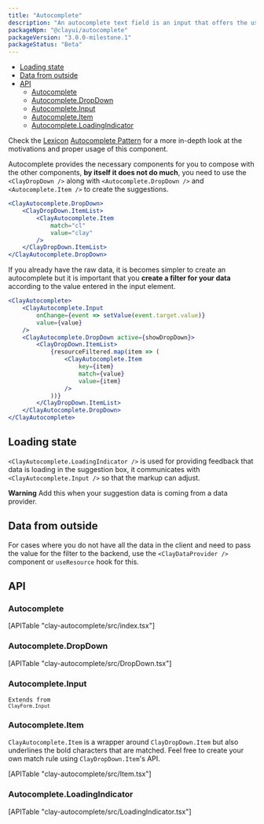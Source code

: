 ```yaml
---
title: "Autocomplete"
description: "An autocomplete text field is an input that offers the user text suggestions while they type."
packageNpm: "@clayui/autocomplete"
packageVersion: "3.0.0-milestone.1"
packageStatus: "Beta"
---
```



<div class="nav-toc">

- [Loading state](#loading-state)
- [Data from outside](#data-from-outside)
- [API](#api)
  - [Autocomplete](#autocomplete)
  - [Autocomplete.DropDown](#autocomplete.dropdown)
  - [Autocomplete.Input](#autocomplete.input)
  - [Autocomplete.Item](#autocomplete.item)
  - [Autocomplete.LoadingIndicator](#autocomplete.loadingindicator)

</div>

<div class="clay-site-alert alert alert-info">
	Check the <a href="https://liferay.design/lexicon/">Lexicon</a> <a href="https://liferay.design/lexicon/core-components/forms/text-input-variations/">Autocomplete Pattern</a> for a more in-depth look at the motivations and proper usage of this component.
</div>

Autocomplete provides the necessary components for you to compose with the other components, **by itself it does not do much**, you need to use the `<ClayDropDown />` along with `<Autocomplete.DropDown />` and `<Autocomplete.Item />` to create the suggestions.

```jsx
<ClayAutocomplete.DropDown>
	<ClayDropDown.ItemList>
		<ClayAutocomplete.Item
			match="cl"
			value="clay"
		/>
	</ClayDropDown.ItemList>
</ClayAutocomplete.DropDown>
```

If you already have the raw data, it is becomes simpler to create an autocomplete but it is important that you **create a filter for your data** according to the value entered in the input element.

```jsx
<ClayAutocomplete>
	<ClayAutocomplete.Input
		onChange={event => setValue(event.target.value)}
		value={value}
	/>
	<ClayAutocomplete.DropDown active={showDropDown}>
		<ClayDropDown.ItemList>
			{resourceFiltered.map(item => (
				<ClayAutocomplete.Item
					key={item}
					match={value}
					value={item}
				/>
			))}
		</ClayDropDown.ItemList>
	</ClayAutocomplete.DropDown>
</ClayAutocomplete>
```

## Loading state

`<ClayAutocomplete.LoadingIndicator />` is used for providing feedback that data is loading in the suggestion box, it communicates with `<ClayAutocomplete.Input />` so that the markup can adjust.

<div class="clay-site-alert alert alert-warning">
	<strong class="lead">Warning</strong>
	Add this when your suggestion data is coming from a data provider.
</div>

<AutocompleteWithLoadingState />

## Data from outside

For cases where you do not have all the data in the client and need to pass the value for the filter to the backend, use the `<ClayDataProvider />` component or `useResource` hook for this.

<AutocompleteWithDataProvider />

## API

### Autocomplete

<div>
	[APITable "clay-autocomplete/src/index.tsx"]
</div>

### Autocomplete.DropDown

<div>
	[APITable "clay-autocomplete/src/DropDown.tsx"]
</div>

### Autocomplete.Input

<code class="list-api-item-type">Extends from `ClayForm.Input`</code>

### Autocomplete.Item

`ClayAutocomplete.Item` is a wrapper around `ClayDropDown.Item` but also underlines the bold characters that are matched. Feel free to create your own match rule using `ClayDropDown.Item`'s API.

<div>
	[APITable "clay-autocomplete/src/Item.tsx"]
</div>

### Autocomplete.LoadingIndicator

<div>
	[APITable "clay-autocomplete/src/LoadingIndicator.tsx"]
</div>